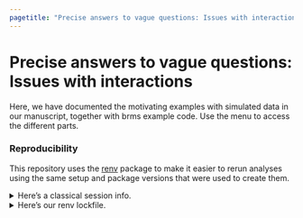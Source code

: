 ```yaml
---
pagetitle: "Precise answers to vague questions: Issues with interactions"
---
```


# Precise answers to vague questions: Issues with interactions

Here, we have documented the motivating examples with simulated data in our manuscript, together with brms example code. Use the menu to access the different parts.

### Reproducibility
This repository uses the [renv](https://rstudio.github.io/renv/) package to make it easier to rerun analyses using the same setup and package versions that were used to create them.

<details><summary>Here's a classical session info.</summary>

```r
library(tidyverse)
library(brms)
library(bayesplot)
library(cowplot)
library(renv)
sessionInfo()
```

</details>

<details><summary>Here's our renv lockfile.</summary>

```r
cat(readLines("renv.lock"), sep = "\n")
```
</details>
